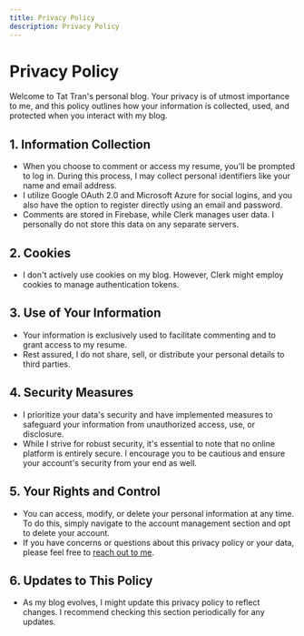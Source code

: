 ```yaml
---
title: Privacy Policy
description: Privacy Policy
---
```


# Privacy Policy

Welcome to Tat Tran's personal blog. Your privacy is of utmost importance to me, and this policy outlines how your information is collected, used, and protected when you interact with my blog.

## 1. Information Collection

- When you choose to comment or access my resume, you'll be prompted to log in. During this process, I may collect personal identifiers like your name and email address.
- I utilize Google OAuth 2.0 and Microsoft Azure for social logins, and you also have the option to register directly using an email and password.
- Comments are stored in Firebase, while Clerk manages user data. I personally do not store this data on any separate servers.

## 2. Cookies

- I don't actively use cookies on my blog. However, Clerk might employ cookies to manage authentication tokens.

## 3. Use of Your Information

- Your information is exclusively used to facilitate commenting and to grant access to my resume.
- Rest assured, I do not share, sell, or distribute your personal details to third parties.

## 4. Security Measures

- I prioritize your data's security and have implemented measures to safeguard your information from unauthorized access, use, or disclosure.
- While I strive for robust security, it's essential to note that no online platform is entirely secure. I encourage you to be cautious and ensure your account's security from your end as well.

## 5. Your Rights and Control

- You can access, modify, or delete your personal information at any time. To do this, simply navigate to the account management section and opt to delete your account.
- If you have concerns or questions about this privacy policy or your data, please feel free to [reach out to me](mailto:tattran.dev@gmail.com).

## 6. Updates to This Policy

- As my blog evolves, I might update this privacy policy to reflect changes. I recommend checking this section periodically for any updates.

